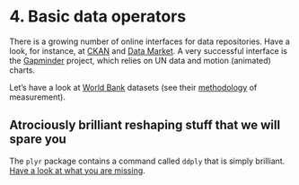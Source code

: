 <style>@import url(style.css);</style>
  
# 4. Basic data operators
  
There is a growing number of online interfaces for data repositories. Have a look, for instance, at [CKAN](http://ckan.org/) and [Data Market](http://datamarket.com/). A very successful interface is the [Gapminder](http://factbased.blogspot.fr/2012/07/convenient-access-to-gapminder-datasets.html) project, which relies on UN data and motion (animated) charts.

Let's have a  look at [World Bank](https://github.com/vincentarelbundock/WDI) datasets (see their [methodology](http://data.worldbank.org/about/data-overview/methodologies) of measurement).

## Atrociously brilliant reshaping stuff that we will spare you

The `plyr` package contains a command called `ddply` that is simply brilliant. [Have a look at what you are missing](http://srqm.tumblr.com/post/19598648238/plyr).
